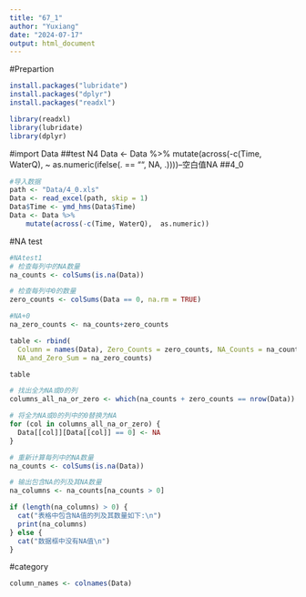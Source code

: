 ```yaml
---
title: "67_1"
author: "Yuxiang"
date: "2024-07-17"
output: html_document
---
```


#Prepartion

```r
install.packages("lubridate")
install.packages("dplyr")
install.packages("readxl")
```

```r
library(readxl)
library(lubridate)
library(dplyr)
```

#import Data 
##test N4 Data \<- Data %\>% mutate(across(-c(Time, WaterQ), \~ as.numeric(ifelse(. == "", NA, .))))--空白值NA ##4_0

```r

#导入数据
path <- "Data/4_0.xls"
Data <- read_excel(path, skip = 1)
Data$Time <- ymd_hms(Data$Time)
Data <- Data %>%
    mutate(across(-c(Time, WaterQ),  as.numeric))

```

#NA test
```r
#NAtest1
# 检查每列中的NA数量
na_counts <- colSums(is.na(Data))

# 检查每列中0的数量
zero_counts <- colSums(Data == 0, na.rm = TRUE)

#NA+0
na_zero_counts <- na_counts+zero_counts

table <- rbind(
  Column = names(Data), Zero_Counts = zero_counts, NA_Counts = na_counts,
  NA_and_Zero_Sum = na_zero_counts)

table

```

```r

# 找出全为NA或0的列
columns_all_na_or_zero <- which(na_counts + zero_counts == nrow(Data))

# 将全为NA或0的列中的0替换为NA
for (col in columns_all_na_or_zero) {
  Data[[col]][Data[[col]] == 0] <- NA
}

# 重新计算每列中的NA数量
na_counts <- colSums(is.na(Data))

# 输出包含NA的列及其NA数量
na_columns <- na_counts[na_counts > 0]

if (length(na_columns) > 0) {
  cat("表格中包含NA值的列及其数量如下:\n")
  print(na_columns)
} else {
  cat("数据框中没有NA值\n")
}

```

#category
```r
column_names <- colnames(Data)

```

